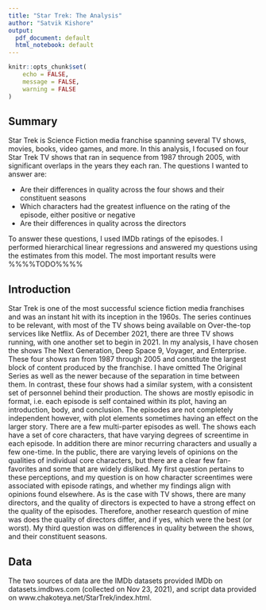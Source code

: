 ```yaml
---
title: "Star Trek: The Analysis"
author: "Satvik Kishore"
output:
  pdf_document: default
  html_notebook: default
---
```


```r
knitr::opts_chunk$set(
	echo = FALSE,
	message = FALSE,
	warning = FALSE
)
```

## Summary  

Star Trek is Science Fiction media franchise spanning several TV shows, movies, books, video games, and more. In this analysis, I focused on four Star Trek TV shows that ran in sequence from 1987 through 2005, with significant overlaps in the years they each ran. The questions I wanted to answer are:  

- Are their differences in quality across the four shows and their constituent seasons
- Which characters had the greatest influence on the rating of the episode, either positive or negative
- Are their differences in quality across the directors

To answer these questions, I used IMDb ratings of the episodes. I performed hierarchical linear regressions and answered my questions using the estimates from this model. The most important results were %%%%TODO%%%%  

## Introduction  

Star Trek is one of the most successful science fiction media franchises and was an instant hit with its inception in the 1960s. The series continues to be relevant, with most of the TV shows being available on Over-the-top services like Netflix. As of December 2021, there are three TV shows running, with one another set to begin in 2021. In my analysis, I have chosen the shows The Next Generation, Deep Space 9, Voyager, and Enterprise. These four shows ran from 1987 through 2005 and constitute the largest block of content produced by the franchise. I have omitted The Original Series as well as the newer because of the separation in time between them. In contrast, these four shows had a similar system, with a consistent set of personnel behind their production. The shows are mostly episodic in format, i.e. each episode is self contained within its plot, having an introduction, body, and conclusion. The episodes are not completely independent however, with plot elements sometimes having an effect on the larger story. There are a few multi-parter episodes as well. The shows each have a set of core characters, that have varying degrees of screentime in each episode. In addition there are minor recurring characters and usually a few one-time. In the public, there are varying levels of opinions on the qualities of individual core characters, but there are a clear few fan-favorites and some that are widely disliked. My first question pertains to these perceptions, and my question is on how character screentimes were associated with episode ratings, and whether my findings align with opinions found elsewhere. As is the case with TV shows, there are many directors, and the quality of directors is expected to have a strong effect on the quality of the episodes. Therefore, another research question of mine was does the quality of directors differ, and if yes, which were the best (or worst). My third question was on differences in quality between the shows, and their constituent seasons. 

## Data  

The two sources of data are the IMDb datasets provided IMDb on datasets.imdbws.com (collected on Nov 23, 2021), and script data provided on www.chakoteya.net/StarTrek/index.html. 

<!-- Summary -->
<!-- A few sentences describing the inferential question(s), the method used and the most important results. -->

<!-- Introduction -->
<!-- A more in-depth introduction to the inferential question(s) of interest. -->

<!-- Data -->
<!-- You should describe the data in this section: how you obtained the data, the variables included, dealing with missing/erroneous values, exploratory data analysis etc. -->

<!-- Model -->
<!-- A detailed description of the model used, how you selected the model, how you selected the variables, model assessment, model validation, and presentation of the model results. What are your overall conclusions in context of the inferential problem(s)? -->

<!-- Conclusions -->
<!-- In this section, you should present the importance of your findings, and describe any limitations of the study. You can also address future work here if there are extensions of your analysis you find interesting, especially those that may address some of the limitations already mentioned. -->

